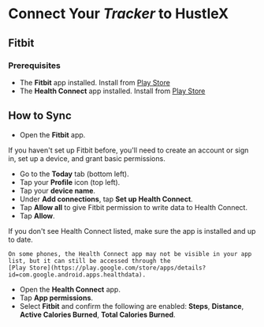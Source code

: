 
# Connect Your *Tracker* to HustleX

## Fitbit

### Prerequisites

- The **Fitbit** app installed. Install from [Play Store](https://play.google.com/store/apps/details?id=com.fitbit.FitbitMobile)
- The **Health Connect** app installed. Install from [Play Store](https://play.google.com/store/apps/details?id=com.google.android.apps.healthdata)

## How to Sync

- Open the **Fitbit** app.

<Note>If you haven't set up Fitbit before, you'll need to create an account or sign in, set up a device, and grant basic
	permissions.</Note>

- Go to the **Today** tab (bottom left).
- Tap your **Profile** icon (top left).
- Tap your **device name**.
- Under **Add connections**, tap **Set up Health Connect**.
- Tap **Allow all** to give Fitbit permission to write data to Health Connect.
- Tap **Allow**.

<Note>
	If you don't see Health Connect listed, make sure the app is installed and up to date.

	On some phones, the Health Connect app may not be visible in your app list, but it can still be accessed through the
	[Play Store](https://play.google.com/store/apps/details?id=com.google.android.apps.healthdata).
</Note>

- Open the **Health Connect** app.
- Tap **App permissions**.
- Select **Fitbit** and confirm the following are enabled: **Steps**, **Distance**, **Active Calories Burned**, **Total Calories Burned**.
